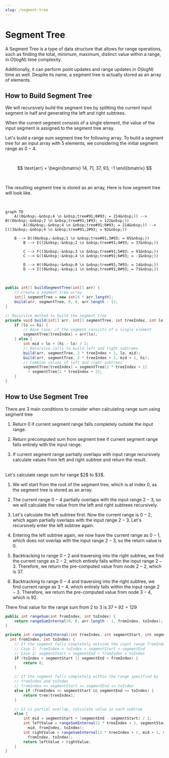 ```yaml
---
slug: /segment-tree
---
```



# Segment Tree

A Segment Tree is a type of data structure that allows for range operations, such as finding the total, minimum, maximum, distinct value within a range, in $O(log N)$ time complexity.

Additionally, it can perform point updates and range updates in $O(log N)$ time as well. Despite its name, a segment tree is actually stored as an array of elements.


## How to Build Segment Tree

We will recursively build the segment tree by splitting the current input segment in half and generating the left and right subtrees. 

When the current segment consists of a single element, the value of the input segment is assigned to the segment tree array.


Let's build a range sum segment tree for following array. To build a segment tree for an input array with $5$ elements, we considering the initial segment range as $0−4$. 

<br />

$$
\text{arr} = \begin{bmatrix}
14, 71, 37, 93, -1
\end{bmatrix}
$$

<br />

The resulting segment tree is stored as an array, Here is how segment tree will look like.

<br />

<div style={{textAlign:"center"}}>

```mermaid
graph TD
    A((0&nbsp;-&nbsp;4 \n &nbsp;tree#91;0#93; = 214&nbsp;)) --> B((0&nbsp;-&nbsp;2 \n &nbsp;tree#91;1#93; = 122&nbsp;))
		A((0&nbsp;-&nbsp;4 \n &nbsp;tree#91;0#93; = 214&nbsp;)) --> C((3&nbsp;-&nbsp;4 \n &nbsp;tree#91;2#93; = 92&nbsp;))
    
    B --> D((0&nbsp;-&nbsp;1 \n &nbsp;tree#91;3#93; = 85&nbsp;))
		B --> E((2&nbsp;-&nbsp;2 \n &nbsp;tree#91;4#93; = 37&nbsp;))

		C --> F((3&nbsp;-&nbsp;3 \n &nbsp;tree#91;5#93; = 93&nbsp;))
		C --> G((4&nbsp;-&nbsp;4 \n &nbsp;tree#91;6#93; = -1&nbsp;))

		D --> H((0&nbsp;-&nbsp;0 \n &nbsp;tree#91;7#93; = 14&nbsp;))
		D --> I((0&nbsp;-&nbsp;1 \n &nbsp;tree#91;8#93; = 71&nbsp;))
```

</div>

<br />



<Tabs>
  <TabItem value="Java" label="Java" default>

```java
public int[] buildSegmentTree(int[] arr) {
    // Create a segment tree array
    int[] segmentTree = new int[4 * arr.length];
    build(arr, segmentTree, 0, 0, arr.length - 1);
}

// Recursive method to build the segment tree
private void build(int[] arr, int[] segmentTree, int treeIndex, int lo, int hi) {
    if (lo == hi) {
        // Base case: if the segment consists of a single element
        segmentTree[treeIndex] = arr[lo];
    } else {
        int mid = lo + (hi - lo) / 2;
        // Recursive calls to build left and right subtrees
        build(arr, segmentTree, 2 * treeIndex + 1, lo, mid);
        build(arr, segmentTree, 2 * treeIndex + 2, mid + 1, hi);
        // Combine values of left and right subtrees
        segmentTree[treeIndex] = segmentTree[2 * treeIndex + 1] 
          + segmentTree[2 * treeIndex + 2];
    }
}
```
</TabItem>
</Tabs>




## How to Use Segment Tree

There are $3$ main conditions to consider when calculating range sum using segment tree

1. Return $0$ if current segment range falls completely outside the input range.

2. Return precomputed sum from segment tree if current segment range falls entirely with the input range. 

3. If current segment range partially overlaps with input range recursively calculate values from left and right subtree and return the result.


<br />
Let's calculate range sum for range $2$ to $3$. 

1. We will start from the root of the segment tree, which is at index 0, as the segment tree is stored as an array.

2. The current range $0-4$ partially overlaps with the input range $2-3$, so we will calculate the value from the left and right subtrees recursively.

3. Let's calculate the left subtree first. Now the current range is $0-2$, which again partially overlaps with the input range $2-3$. Let's recursively enter the left subtree again.

4. Entering the left subtree again, we now have the current range as $0-1$, which does not overlap with the input range $2-3$, so the return value is $0$.

5. Backtracking to range $0-2$ and traversing into the right subtree, we find the current range as $2-2$, which entirely falls within the input range $2-3$. Therefore, we return the pre-computed value from node $2-2$, which is $37$.

6. Backtracking to range $0-4$ and traversing into the right subtree, we find current range as $3-4$, which entirely falls within the input range $2-3$. Therefore, we return the pre-computed value from node $3-4$, which is $92$.

There final value for the range sum from $2$ to $3$ is $37 + 92 = 129$


<Tabs>
  <TabItem value="Java" label="Java" default>

```java
public int rangeSum(int fromIndex, int toIndex) {
    return rangeSumInternal(0, 0, arr.length - 1, fromIndex, toIndex);
}

private int rangeSumInternal(int treeIndex, int segmentStart, int segmentEnd, 
  int fromIndex, int toIndex) {
    // If the segment falls completely outside the input range fromIndex toIndex
    // Case 1: fromIndex < toIndex < segmentStart < segmentEnd
    // Case 2: segmentStart < segmentEnd < fromIndex < toIndex
    if (toIndex < segmentStart || segmentEnd < fromIndex) {
        return 0;
    }

    // If the segment falls completely within the range specified by 
    // fromIndex and toIndex
    // fromIndex <= segmentStart <= segmentEnd <= toIndex
    else if (fromIndex <= segmentStart && segmentEnd <= toIndex) {
        return tree[treeIndex];
    }

    // It is partial overlap, calculate value in each subtree
    else {
        int mid = segmentStart + (segmentEnd - segmentStart) / 2;
        int leftValue = rangeSumInternal(2 * treeIndex + 1, segmentStart, 
          mid, fromIndex, toIndex);
        int rightValue = rangeSumInternal(2 * treeIndex + 2, mid + 1, segmentEnd, 
          fromIndex, toIndex);
        return leftValue + rightValue;
    }
}
```
</TabItem>
</Tabs>


